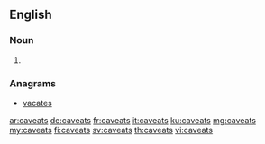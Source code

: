 ==English==

===Noun===
{{head|en|plural}}

# {{plural of|caveat|lang=en}}

===Anagrams===
* [[vacates#English|vacates]]

[[ar:caveats]]
[[de:caveats]]
[[fr:caveats]]
[[it:caveats]]
[[ku:caveats]]
[[mg:caveats]]
[[my:caveats]]
[[fi:caveats]]
[[sv:caveats]]
[[th:caveats]]
[[vi:caveats]]